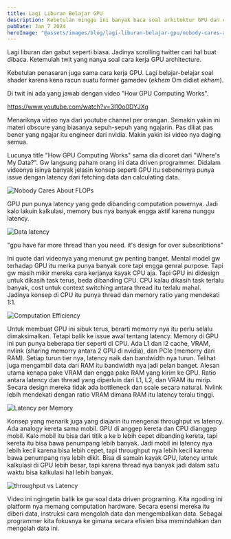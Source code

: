 ```yaml
---
title: Lagi Liburan Belajar GPU
description: Kebetulan minggu ini banyak baca soal arkitektur GPU dan cara kerjanya.
pubDate: Jan 7 2024
heroImage: "@assets/images/blog/lagi-liburan-belajar-gpu/nobody-cares-about-flops.png"
---
```




Lagi liburan dan gabut seperti biasa. Jadinya scrolling twitter cari hal buat dibaca. Ketemulah twit yang nanya soal cara kerja GPU architecture. 
<Tweet id="https://twitter.com/penberg/status/1739268985147834832" />

Kebetulan penasaran juga sama cara kerja GPU. Lagi belajar-belajar soal shader karena kena racun suatu former gamedev (*ekhem* Om didiet *ekhem*).

Di twit ini ada yang jawab dengan video "How GPU Computing Works".  

https://www.youtube.com/watch?v=3l10o0DYJXg

Menariknya video nya dari youtube channel per orangan. Semakin yakin ini materi obscure yang biasanya sepuh-sepuh yang ngajarin.
Pas diliat pas bener yang ngajar itu engineer dari nvidia. Makin yakin isi video nya daging semua.

Lucunya title "How GPU Computing Works" sama dia dicoret dari "Where's My Data?". Gw langsung paham orang ini data driven programmer.
Didalam videonya isinya banyak jelasin konsep seperti GPU itu sebenernya punya issue dengan latency dari fetching data dan calculating data.


<Image alt="Nobody Cares About FLOPs" src={nobodyCaresAboutFlop}/>

GPU pun punya latency yang gede dibanding computation powernya. Jadi kalo lakuin kalkulasi, memory bus nya banyak engga aktif karena nunggu latency.

<Image alt="Data latency" src={latency}/>

"gpu have far more thread than you need. it's design for over subscribtions"

Ini quote dari videonya yang menurut gw penting banget. Mental model gw terhadap GPU itu merka punya banyak core tapi engga genral purpose.
Tapi gw masih mikir mereka cara kerjanya kayak CPU aja. Tapi GPU ini didesign untuk dikasih task terus, beda dibanding CPU.
CPU kalau dikasih task terlalu banyak, cost untuk context switching antara thread itu terlalu mahal. Jadinya konsep di CPU itu punya thread dan memory ratio yang mendekati 1:1.

<Image alt="Computation Efficiency" src={efficiency}/>

Untuk membuat GPU ini sibuk terus, berarti memorry nya itu perlu selalu dimaksimalkan. Tetapi balik ke issue awal tentang latency. Memory di GPU ini pun punya beberapa tier seperti di CPU.
Ada L1 dan l2 cache, VRAM,  nvlink (sharing memorry antara 2 GPU di nvidia), dan PCIe (memorry dari RAM). Setiap turun tier nya, latency naik dan bandwidth nya turun.
Telihat juga mengambil data dari RAM itu bandwidth nya jadi pelan banget. Alesan utama kenapa pake VRAM dan engga pake RAM yang kirim ke GPU.
Ratio antara latency dan thread yang diperluin dari L1, L2, dan VRAM itu mirip. Secara design mereka tidak ada bottleneck dan scale secara natural. Nvlink lebih mendekati dengan ratio VRAM dimana RAM itu latency teralu tinggi.

<Image alt="Latency per Memory" src={latencyPerMemory}/>

Konsep yang menarik juga yang diajarin itu mengenai throughput vs latency. Ada analogy kereta sama mobil. GPU di anggep kereta dan CPU dianggep mobil.
Kalo mobil itu bisa dari titik a ke b lebih cepet dibanding kereta, tapi kereta itu bisa bawa penumpang lebih banyak.
Jadi mobil ini latency nya lebih kecil karena bisa lebih cepet, tapi throughput nya lebih kecil karena bawa penumpang nya lebih dikit.
Bisa di samain kayak GPU, latency untuk kalkulasi di GPU lebih besar, tapi karena thread nya banyak jadi dalam satu waktu bisa kalkulasi hal lebih banyak.

<Image alt="throughput vs Latency" src={throughputVsLatency}/>

Video ini ngingetin balik ke gw soal data driven programing. Kita ngoding ini platform nya memang computation hardware. Secara esensi mereka itu diberi data, instruksi cara mengolah data dan mengembalikan data.
Sebagai programmer kita fokusnya ke gimana secara efisien bisa memindahkan dan mengolah data ini.

